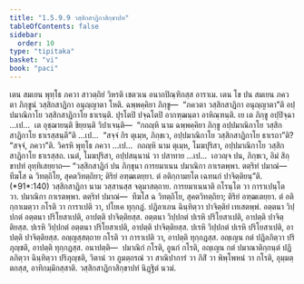```yaml
---
title: "1.5.9.9 วสฺสิกสาฏิกาสิกฺขาปท"
tableOfContents: false
sidebar:
  order: 10
type: "tipitaka"
basket: "vi"
book: "paci"
---
```



<DynamicBreadcrumb />

<Division number="542" book="paci">

<Paragraph number="1576" book="paci">
เตน สมเยน พุทฺโธ ภควา สาวตฺถิยํ วิหรติ เชตวเน อนาถปิณฺฑิกสฺส อาราเม. เตน โข ปน สมเยน ภควตา ภิกฺขูนํ วสฺสิกสาฏิกา อนุญฺญาตา โหติ. ฉพฺพคฺคิยา ภิกฺขู—  “ภควตา วสฺสิกสาฏิกา อนุญฺญาตา”ติ อปฺปมาณิกาโย วสฺสิกสาฏิกาโย ธาเรนฺติ. ปุรโตปิ ปจฺฉโตปิ อากฑฺฒนฺตา อาหิณฺฑนฺติ.
</Paragraph>

<Paragraph number="1577" book="paci">
เย เต ภิกฺขู อปฺปิจฺฉา …เป…  เต อุชฺฌายนฺติ ขิยฺยนฺติ วิปาเจนฺติ—  “กถญฺหิ นาม ฉพฺพคฺคิยา ภิกฺขู อปฺปมาณิกาโย วสฺสิกสาฏิกาโย ธาเรสฺสนฺตี”ติ …เป…  “สจฺจํ กิร ตุเมฺห, ภิกฺขเว, อปฺปมาณิกาโย วสฺสิกสาฏิกาโย ธาเรถา”ติ? “สจฺจํ, ภควา”ติ. วิครหิ พุทฺโธ ภควา …เป…  กถญฺหิ นาม ตุเมฺห, โมฆปุริสา, อปฺปมาณิกาโย วสฺสิกสาฏิกาโย ธาเรสฺสถ. เนตํ, โมฆปุริสา, อปฺปสนฺนานํ วา ปสาทาย …เป…  เอวญฺจ ปน, ภิกฺขเว, อิมํ สิกฺขาปทํ อุทฺทิเสยฺยาถ—
</Paragraph>

</Division>
<Division number="543" book="paci">

<Paragraph number="1578" book="paci">
<Emphasis>“วสฺสิกสาฏิกํ ปน ภิกฺขุนา การยมาเนน ปมาณิกา กาเรตพฺพา. ตตฺริทํ ปมาณํ—  ทีฆโส ฉ วิทตฺถิโย, สุคตวิทตฺถิยา; ติริยํ อฑฺฒเตยฺยา. ตํ อติกฺกามยโต เฉทนกํ ปาจิตฺติยนฺ”</Emphasis>ติ. (*91*:<Emphasis>140</Emphasis>)
</Paragraph>

</Division>
<Division number="544" book="paci">

<Paragraph number="1579" book="paci">
<Emphasis>วสฺสิกสาฏิกา</Emphasis> นาม วสฺสานสฺส จตุมาสตฺถาย.
</Paragraph>

<Paragraph number="1580" book="paci">
<Emphasis>การยมาเนนา</Emphasis>ติ กโรนฺโต วา การาเปนฺโต วา. ปมาณิกา กาเรตพฺพา. ตตฺริทํ ปมาณํ—  ทีฆโส ฉ วิทตฺถิโย, สุคตวิทตฺถิยา; ติริยํ อฑฺฒเตยฺยา. ตํ อติกฺกาเมตฺวา กโรติ วา การาเปติ วา, ปโยเค ทุกฺกฏํ. ปฏิลาเภน ฉินฺทิตฺวา ปาจิตฺติยํ เทเสตพฺพํ.
</Paragraph>

</Division>
<Division number="545" book="paci">

<Paragraph number="1581" book="paci">
อตฺตนา วิปฺปกตํ อตฺตนา ปริโยสาเปติ, อาปตฺติ ปาจิตฺติยสฺส. อตฺตนา วิปฺปกตํ ปเรหิ ปริโยสาเปติ, อาปตฺติ ปาจิตฺติยสฺส. ปเรหิ วิปฺปกตํ อตฺตนา ปริโยสาเปติ, อาปตฺติ ปาจิตฺติยสฺส. ปเรหิ วิปฺปกตํ ปเรหิ ปริโยสาเปติ, อาปตฺติ ปาจิตฺติยสฺส.
</Paragraph>

<Paragraph number="1582" book="paci">
อญฺญสฺสตฺถาย กโรติ วา การาเปติ วา, อาปตฺติ ทุกฺกฏสฺส. อญฺเญน กตํ ปฏิลภิตฺวา ปริภุญฺชติ, อาปตฺติ ทุกฺกฏสฺส.
</Paragraph>

</Division>
<Division number="546" book="paci">

<Paragraph number="1583" book="paci">
อนาปตฺติ—  ปมาณิกํ กโรติ, อูนกํ กโรติ, อญฺเญน กตํ ปมาณาติกฺกนฺตํ ปฏิลภิตฺวา ฉินฺทิตฺวา ปริภุญฺชติ, วิตานํ วา ภูมตฺถรณํ วา สาณิปาการํ วา ภิสิํ วา พิพฺโพหนํ วา กโรติ, อุมฺมตฺตกสฺส, อาทิกมฺมิกสฺสาติ.

</Paragraph>
</Division>

<Paragraph number="1584" type="center" book="paci">
วสฺสิกสาฏิกาสิกฺขาปทํ นิฏฺฐิตํ นวมํ.
</Paragraph>